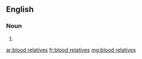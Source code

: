 ==English==

===Noun===
{{head|en|plural|head=[[blood]] [[relative]]s}}

# {{plural of|blood relative|lang=en}}

[[ar:blood relatives]]
[[fr:blood relatives]]
[[mg:blood relatives]]